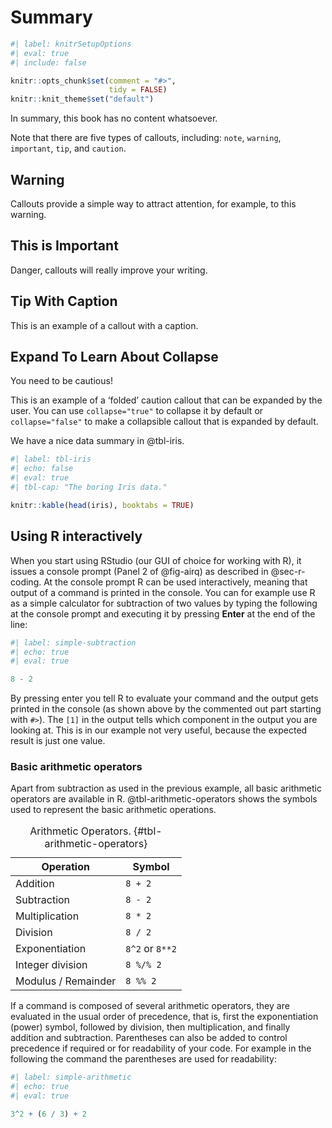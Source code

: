 # Summary

<!-- Set knitr options -->

```r
#| label: knitrSetupOptions
#| eval: true
#| include: false

knitr::opts_chunk$set(comment = "#>",
                      tidy = FALSE)
knitr::knit_theme$set("default")
```

In summary, this book has no content whatsoever.

::: callout-note
Note that there are five types of callouts, including: `note`, `warning`, `important`, `tip`, and `caution`.
:::

::: callout-warning
## Warning

Callouts provide a simple way to attract attention, for example, to this warning.
:::

::: callout-important
## This is Important

Danger, callouts will really improve your writing.
:::

::: callout-tip
## Tip With Caption

This is an example of a callout with a caption.
:::

::: {.callout-caution collapse="true"}
## Expand To Learn About Collapse

You need to be cautious!

This is an example of a 'folded' caution callout that can be expanded by the user. You can use `collapse="true"` to collapse it by default or `collapse="false"` to make a collapsible callout that is expanded by default.
:::

We have a nice data summary in @tbl-iris.

```r
#| label: tbl-iris
#| echo: false
#| eval: true
#| tbl-cap: "The boring Iris data."

knitr::kable(head(iris), booktabs = TRUE)
```

<!-- [This is a span that has the class aside which places it in the margin without a footnote number.]{.aside} -->

## Using R interactively {#sec-use-r-interactive}

When you start using RStudio (our GUI of choice for working with R), it issues a console prompt (Panel 2 of @fig-airq) as described in @sec-r-coding. At the console prompt R can be used interactively, meaning that output of a command is printed in the console. You can for example use R as a simple calculator for subtraction of two values by typing the following at the console prompt and executing it by pressing **Enter** at the end of the line:

```r
#| label: simple-subtraction
#| echo: true
#| eval: true

8 - 2
```

By pressing enter you tell R to evaluate your command and the output gets printed in the console (as shown above by the commented out part starting with `#>`). The `[1]` in the output tells which component in the output you are looking at. This is in our example not very useful, because the expected result is just one value.

### Basic arithmetic operators

Apart from subtraction as used in the previous example, all basic arithmetic operators are available in R. @tbl-arithmetic-operators shows the symbols used to represent the basic arithmetic operations.

| Operation           | Symbol          |
|---------------------|-----------------|
| Addition            | `8 + 2`         |
| Subtraction         | `8 - 2`         |
| Multiplication      | `8 * 2`         |
| Division            | `8 / 2`         |
| Exponentiation      | `8^2` or `8**2` |
| Integer division    | `8 %/% 2`       |
| Modulus / Remainder | `8 %% 2`        |

: Arithmetic Operators. {#tbl-arithmetic-operators}

If a command is composed of several arithmetic operators, they are evaluated in the usual order of precedence, that is, first the exponentiation (power) symbol, followed by division, then multiplication, and finally addition and subtraction. Parentheses can also be added to control precedence if required or for readability of your code. For example in the following the command the parentheses are used for readability:

```r
#| label: simple-arithmetic
#| echo: true
#| eval: true

3^2 + (6 / 3) + 2
```
